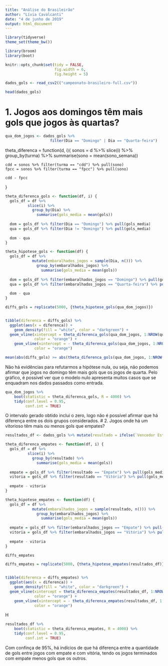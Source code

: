 ```yaml
---
title: "Análise do Brasileirão"
author: "Lívia Cavalcanti"
date: "4 de junho de 2019"
output: html_document
---
```


```r
library(tidyverse)
theme_set(theme_bw())

library(broom)
library(boot)

knitr::opts_chunk$set(tidy = FALSE,
                      fig.width = 6,
                      fig.height = 5)
```

```r
dados_gols <- read_csv2(("campeonato-brasileiro-full.csv"))
```

```r
head(dados_gols)
```


# 1. Jogos aos domingos têm mais gols que jogos às quartas? 
```r
qua_dom_jogos <- dados_gols %>% 
                    filter(Dia == "Domingo" | Dia == "Quarta-feira")
```

theta_diferenca = function(d, i){
    sonos = d %>% 
        slice(i) %>% 
        group_by(turma) %>% 
        summarise(sono = mean(sono_semana)) 
    
    cdd = sonos %>% filter(turma == "cdd") %>% pull(sono)
    fpcc = sonos %>% filter(turma == "fpcc") %>% pull(sono)
    
    cdd - fpcc
}

```r
theta_diferenca_gols <- function(df, i) {
  gols_df = df %>%
          slice(i) %>%
            group_by(Dia) %>%
              summarise(gols_media = mean(gols))
  
  dom = gols_df %>% filter(Dia == "Domingo") %>% pull(gols_media)
  qua = gols_df %>% filter(Dia != "Domingo") %>% pull(gols_media)
  
  dom - qua
}
```



```r
theta_hipotese_gols <- function(df) {
  gols_df = df %>%
            mutate(embaralhados_jogos = sample(Dia, n())) %>%
              group_by(embaralhados_jogos) %>%
                summarise(gols_media = mean(gols))
  
  dom = gols_df %>% filter(embaralhados_jogos == "Domingo") %>% pull(gols_media)
  qua = gols_df %>% filter(embaralhados_jogos == "Quarta-feira") %>% pull(gols_media)
  
  dom - qua
}


```


```r
diffs_gols = replicate(5000, {theta_hipotese_gols(qua_dom_jogos)})


tibble(diferenca = diffs_gols) %>% 
  ggplot(aes(x = diferenca)) + 
    geom_density(fill = "white", color = "darkgreen") +
  geom_vline(xintercept = theta_diferenca_gols(qua_dom_jogos, 1:NROW(qua_dom_jogos)),
             color = "orange") +
    geom_vline(xintercept = - theta_diferenca_gols(qua_dom_jogos, 1:NROW(qua_dom_jogos)),
             color = "orange")

mean(abs(diffs_gols) >= abs(theta_diferenca_gols(qua_dom_jogos, 1:NROW(qua_dom_jogos))))

```
Não há evidências para refutarmos a hipótese nula, ou seja, não podemos afirmar que jogos no domingo têm mais gols que os jogos de quarta.
Pelo gráfico, é possível ver que o modelo nulo apresenta muitos casos que se enquadram nos dados passados como entrada.
```r
qua_dom_jogos %>% 
    boot(statistic = theta_diferenca_gols, R = 4000) %>% 
    tidy(conf.level = 0.95, 
         conf.int = TRUE)
```
O intervalo gerado obtido inclui o zero, logo não é possível afirmar que há diferença entre os dois grupos considerados.
# 2. Jogos onde há um vitorioso têm mais ou menos gols que empates? 

```r
resultados_df <- dados_gols %>% mutate(resultado = ifelse(`Vencedor Estado` != "Empate", "Vitória", "Empate")) %>% select(resultado, gols)
```

```r
theta_diferenca_empates <- function(df, i) {
  gols_df = df %>%
          slice(i) %>%
            group_by(resultado) %>%
              summarise(gols_media = mean(gols))
  
  empate = gols_df %>% filter(resultado == "Empate") %>% pull(gols_media)
  vitoria = gols_df %>% filter(resultado == "Vitória") %>% pull(gols_media)
  
  empate - vitoria
}
```



```r
theta_hipotese_empates <- function(df) {
  gols_df = df %>%
            mutate(embaralhados_jogos = sample(resultado, n())) %>%
              group_by(embaralhados_jogos) %>%
                summarise(gols_media = mean(gols))
  
  empate = gols_df %>% filter(embaralhados_jogos == "Empate") %>% pull(gols_media)
  vitoria = gols_df %>% filter(embaralhados_jogos == "Vitória") %>% pull(gols_media)
  
  empate - vitoria
}

diffs_empates
```


```r
diffs_empates = replicate(5000, {theta_hipotese_empates(resultados_df)})


tibble(diferenca = diffs_empates) %>% 
  ggplot(aes(x = diferenca)) + 
    geom_density(fill = "white", color = "darkgreen") +
  geom_vline(xintercept = theta_diferenca_empates(resultados_df, 1:NROW(resultados_df)),
             color = "orange") +
    geom_vline(xintercept = - theta_diferenca_empates(resultados_df, 1:NROW(resultados_df)),
             color = "orange")
```
H
```r
resultados_df %>% 
    boot(statistic = theta_diferenca_empates, R = 4000) %>% 
    tidy(conf.level = 0.95, 
         conf.int = TRUE)
```

Com confinça de 95%, há indícios de que há diferença entre a quantidade de gols entre jogos com empate e com vitória, tendo os jogos terminados com empate menos gols que os outros.